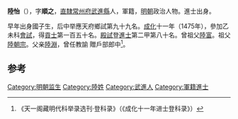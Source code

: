 '''陸怡'''（{{bd|1431年||？}}），字'''順之'''，[[直隸|直隸]][[常州府|常州府]][[武進縣|武進縣]]人，軍籍，[[明朝|明朝]]政治人物。進士出身。

早年出身國子生，后中举應天府鄉試第九十九名。[[成化|成化]]十一年（1475年），參加乙未科[[會試|會試]]，得[[貢士|貢士]]第一百五十名。[[殿試|殿試]]登[[進士|進士]]第二甲第八十名。曾祖父[[陸富|陸富]]。祖父[[陸朝宗|陸朝宗]]。父亲[[陸淵|陸淵]]，曾任教諭 贈戶部郎中<ref>《天一阁藏明代科举录选刊·登科录》（《成化十一年进士登科录》）</ref>。

==参考==
{{reflist}}
{{明朝人物小作品}}
{{成化十一年乙未科殿試金榜}}
[[Category:明朝监生|Category:明朝监生]]
[[Category:陸姓|Category:陸姓]]
[[Category:武進人|Category:武進人]]
[[Category:軍籍進士|Category:軍籍進士]]